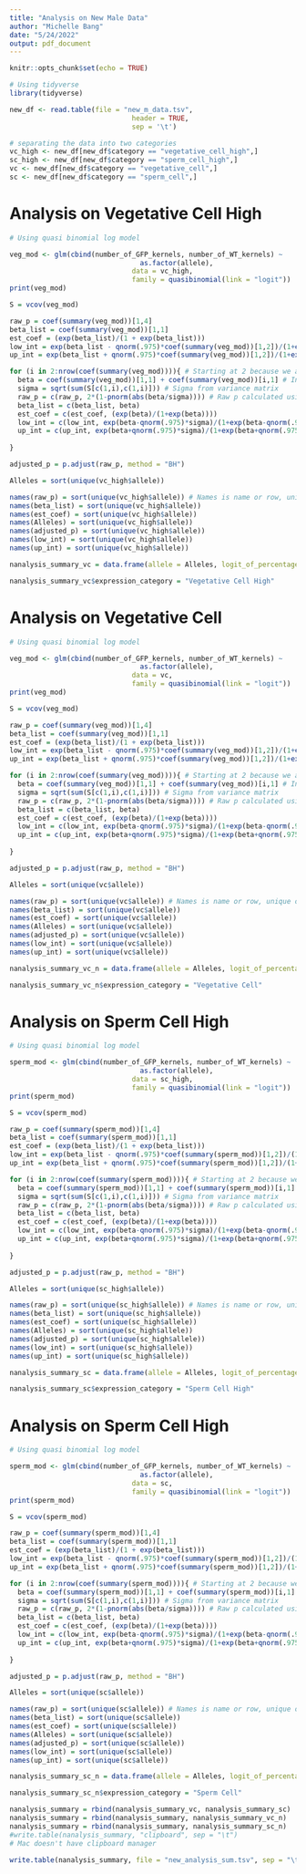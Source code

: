 ```yaml
---
title: "Analysis on New Male Data"
author: "Michelle Bang"
date: "5/24/2022"
output: pdf_document
---
```


```r
knitr::opts_chunk$set(echo = TRUE)
```

```r
# Using tidyverse
library(tidyverse)
```

```r
new_df <- read.table(file = "new_m_data.tsv",
                              header = TRUE,
                              sep = '\t')
```

```r
# separating the data into two categories
vc_high <- new_df[new_df$category == "vegetative_cell_high",]
sc_high <- new_df[new_df$category == "sperm_cell_high",]
vc <- new_df[new_df$category == "vegetative_cell",]
sc <- new_df[new_df$category == "sperm_cell",]
```

# Analysis on Vegetative Cell High
```r

# Using quasi binomial log model

veg_mod <- glm(cbind(number_of_GFP_kernels, number_of_WT_kernels) ~
                                as.factor(allele),
                              data = vc_high,
                              family = quasibinomial(link = "logit"))
print(veg_mod)

S = vcov(veg_mod)

raw_p = coef(summary(veg_mod))[1,4]
beta_list = coef(summary(veg_mod))[1,1]
est_coef = (exp(beta_list)/(1 + exp(beta_list)))
low_int = exp(beta_list - qnorm(.975)*coef(summary(veg_mod))[1,2])/(1+exp(beta_list - qnorm(.975)*coef(summary(veg_mod))[1,2]))
up_int = exp(beta_list + qnorm(.975)*coef(summary(veg_mod))[1,2])/(1+exp(beta_list + qnorm(.975)*coef(summary(veg_mod))[1,2]))

for (i in 2:nrow(coef(summary(veg_mod)))){ # Starting at 2 because we already collected the first one...
  beta = coef(summary(veg_mod))[1,1] + coef(summary(veg_mod))[i,1] # Intercept + Allele coefficient 
  sigma = sqrt(sum(S[c(1,i),c(1,i)])) # Sigma from variance matrix
  raw_p = c(raw_p, 2*(1-pnorm(abs(beta/sigma)))) # Raw p calculated using z normal distribution
  beta_list = c(beta_list, beta)
  est_coef = c(est_coef, (exp(beta)/(1+exp(beta))))
  low_int = c(low_int, exp(beta-qnorm(.975)*sigma)/(1+exp(beta-qnorm(.975)*sigma)))
  up_int = c(up_int, exp(beta+qnorm(.975)*sigma)/(1+exp(beta+qnorm(.975)*sigma)))
  
}

adjusted_p = p.adjust(raw_p, method = "BH")

Alleles = sort(unique(vc_high$allele))

names(raw_p) = sort(unique(vc_high$allele)) # Names is name or row, unique only picks unique value from dataset
names(beta_list) = sort(unique(vc_high$allele))
names(est_coef) = sort(unique(vc_high$allele))
names(Alleles) = sort(unique(vc_high$allele))
names(adjusted_p) = sort(unique(vc_high$allele))
names(low_int) = sort(unique(vc_high$allele))
names(up_int) = sort(unique(vc_high$allele))

nanalysis_summary_vc = data.frame(allele = Alleles, logit_of_percentage = beta_list, estimated_transmission_percentage = est_coef, lower_confidence_interval = low_int, upper_confidence_interval = up_int, raw_p_value = raw_p, adj_p_value = adjusted_p)

nanalysis_summary_vc$expression_category = "Vegetative Cell High"

```

# Analysis on Vegetative Cell
```r

# Using quasi binomial log model

veg_mod <- glm(cbind(number_of_GFP_kernels, number_of_WT_kernels) ~
                                as.factor(allele),
                              data = vc,
                              family = quasibinomial(link = "logit"))
print(veg_mod)

S = vcov(veg_mod)

raw_p = coef(summary(veg_mod))[1,4]
beta_list = coef(summary(veg_mod))[1,1]
est_coef = (exp(beta_list)/(1 + exp(beta_list)))
low_int = exp(beta_list - qnorm(.975)*coef(summary(veg_mod))[1,2])/(1+exp(beta_list - qnorm(.975)*coef(summary(veg_mod))[1,2]))
up_int = exp(beta_list + qnorm(.975)*coef(summary(veg_mod))[1,2])/(1+exp(beta_list + qnorm(.975)*coef(summary(veg_mod))[1,2]))

for (i in 2:nrow(coef(summary(veg_mod)))){ # Starting at 2 because we already collected the first one...
  beta = coef(summary(veg_mod))[1,1] + coef(summary(veg_mod))[i,1] # Intercept + Allele coefficient 
  sigma = sqrt(sum(S[c(1,i),c(1,i)])) # Sigma from variance matrix
  raw_p = c(raw_p, 2*(1-pnorm(abs(beta/sigma)))) # Raw p calculated using z normal distribution
  beta_list = c(beta_list, beta)
  est_coef = c(est_coef, (exp(beta)/(1+exp(beta))))
  low_int = c(low_int, exp(beta-qnorm(.975)*sigma)/(1+exp(beta-qnorm(.975)*sigma)))
  up_int = c(up_int, exp(beta+qnorm(.975)*sigma)/(1+exp(beta+qnorm(.975)*sigma)))
  
}

adjusted_p = p.adjust(raw_p, method = "BH")

Alleles = sort(unique(vc$allele))

names(raw_p) = sort(unique(vc$allele)) # Names is name or row, unique only picks unique value from dataset
names(beta_list) = sort(unique(vc$allele))
names(est_coef) = sort(unique(vc$allele))
names(Alleles) = sort(unique(vc$allele))
names(adjusted_p) = sort(unique(vc$allele))
names(low_int) = sort(unique(vc$allele))
names(up_int) = sort(unique(vc$allele))

nanalysis_summary_vc_n = data.frame(allele = Alleles, logit_of_percentage = beta_list, estimated_transmission_percentage = est_coef, lower_confidence_interval = low_int, upper_confidence_interval = up_int, raw_p_value = raw_p, adj_p_value = adjusted_p)

nanalysis_summary_vc_n$expression_category = "Vegetative Cell"

```

# Analysis on Sperm Cell High

```r
# Using quasi binomial log model

sperm_mod <- glm(cbind(number_of_GFP_kernels, number_of_WT_kernels) ~
                                as.factor(allele),
                              data = sc_high,
                              family = quasibinomial(link = "logit"))
print(sperm_mod)

S = vcov(sperm_mod)

raw_p = coef(summary(sperm_mod))[1,4]
beta_list = coef(summary(sperm_mod))[1,1]
est_coef = (exp(beta_list)/(1 + exp(beta_list)))
low_int = exp(beta_list - qnorm(.975)*coef(summary(sperm_mod))[1,2])/(1+exp(beta_list - qnorm(.975)*coef(summary(sperm_mod))[1,2]))
up_int = exp(beta_list + qnorm(.975)*coef(summary(sperm_mod))[1,2])/(1+exp(beta_list + qnorm(.975)*coef(summary(sperm_mod))[1,2]))

for (i in 2:nrow(coef(summary(sperm_mod)))){ # Starting at 2 because we already collected the first one...
  beta = coef(summary(sperm_mod))[1,1] + coef(summary(sperm_mod))[i,1] # Intercept + Allele coefficient 
  sigma = sqrt(sum(S[c(1,i),c(1,i)])) # Sigma from variance matrix
  raw_p = c(raw_p, 2*(1-pnorm(abs(beta/sigma)))) # Raw p calculated using z normal distribution
  beta_list = c(beta_list, beta)
  est_coef = c(est_coef, (exp(beta)/(1+exp(beta))))
  low_int = c(low_int, exp(beta-qnorm(.975)*sigma)/(1+exp(beta-qnorm(.975)*sigma)))
  up_int = c(up_int, exp(beta+qnorm(.975)*sigma)/(1+exp(beta+qnorm(.975)*sigma)))
  
}

adjusted_p = p.adjust(raw_p, method = "BH")

Alleles = sort(unique(sc_high$allele))

names(raw_p) = sort(unique(sc_high$allele)) # Names is name or row, unique only picks unique value from dataset
names(beta_list) = sort(unique(sc_high$allele))
names(est_coef) = sort(unique(sc_high$allele))
names(Alleles) = sort(unique(sc_high$allele))
names(adjusted_p) = sort(unique(sc_high$allele))
names(low_int) = sort(unique(sc_high$allele))
names(up_int) = sort(unique(sc_high$allele))

nanalysis_summary_sc = data.frame(allele = Alleles, logit_of_percentage = beta_list, estimated_transmission_percentage = est_coef, lower_confidence_interval = low_int, upper_confidence_interval = up_int, raw_p_value = raw_p, adj_p_value = adjusted_p)

nanalysis_summary_sc$expression_category = "Sperm Cell High"

```
# Analysis on Sperm Cell High

```r
# Using quasi binomial log model

sperm_mod <- glm(cbind(number_of_GFP_kernels, number_of_WT_kernels) ~
                                as.factor(allele),
                              data = sc,
                              family = quasibinomial(link = "logit"))
print(sperm_mod)

S = vcov(sperm_mod)

raw_p = coef(summary(sperm_mod))[1,4]
beta_list = coef(summary(sperm_mod))[1,1]
est_coef = (exp(beta_list)/(1 + exp(beta_list)))
low_int = exp(beta_list - qnorm(.975)*coef(summary(sperm_mod))[1,2])/(1+exp(beta_list - qnorm(.975)*coef(summary(sperm_mod))[1,2]))
up_int = exp(beta_list + qnorm(.975)*coef(summary(sperm_mod))[1,2])/(1+exp(beta_list + qnorm(.975)*coef(summary(sperm_mod))[1,2]))

for (i in 2:nrow(coef(summary(sperm_mod)))){ # Starting at 2 because we already collected the first one...
  beta = coef(summary(sperm_mod))[1,1] + coef(summary(sperm_mod))[i,1] # Intercept + Allele coefficient 
  sigma = sqrt(sum(S[c(1,i),c(1,i)])) # Sigma from variance matrix
  raw_p = c(raw_p, 2*(1-pnorm(abs(beta/sigma)))) # Raw p calculated using z normal distribution
  beta_list = c(beta_list, beta)
  est_coef = c(est_coef, (exp(beta)/(1+exp(beta))))
  low_int = c(low_int, exp(beta-qnorm(.975)*sigma)/(1+exp(beta-qnorm(.975)*sigma)))
  up_int = c(up_int, exp(beta+qnorm(.975)*sigma)/(1+exp(beta+qnorm(.975)*sigma)))
  
}

adjusted_p = p.adjust(raw_p, method = "BH")

Alleles = sort(unique(sc$allele))

names(raw_p) = sort(unique(sc$allele)) # Names is name or row, unique only picks unique value from dataset
names(beta_list) = sort(unique(sc$allele))
names(est_coef) = sort(unique(sc$allele))
names(Alleles) = sort(unique(sc$allele))
names(adjusted_p) = sort(unique(sc$allele))
names(low_int) = sort(unique(sc$allele))
names(up_int) = sort(unique(sc$allele))

nanalysis_summary_sc_n = data.frame(allele = Alleles, logit_of_percentage = beta_list, estimated_transmission_percentage = est_coef, lower_confidence_interval = low_int, upper_confidence_interval = up_int, raw_p_value = raw_p, adj_p_value = adjusted_p)

nanalysis_summary_sc_n$expression_category = "Sperm Cell"

```


```r
nanalysis_summary = rbind(nanalysis_summary_vc, nanalysis_summary_sc)
nanalysis_summary = rbind(nanalysis_summary, nanalysis_summary_vc_n)
nanalysis_summary = rbind(nanalysis_summary, nanalysis_summary_sc_n)
#write.table(nanalysis_summary, "clipboard", sep = "\t")
# Mac doesn't have clipboard manager

write.table(nanalysis_summary, file = "new_analysis_sum.tsv", sep = "\t", row.names=FALSE) 
```
